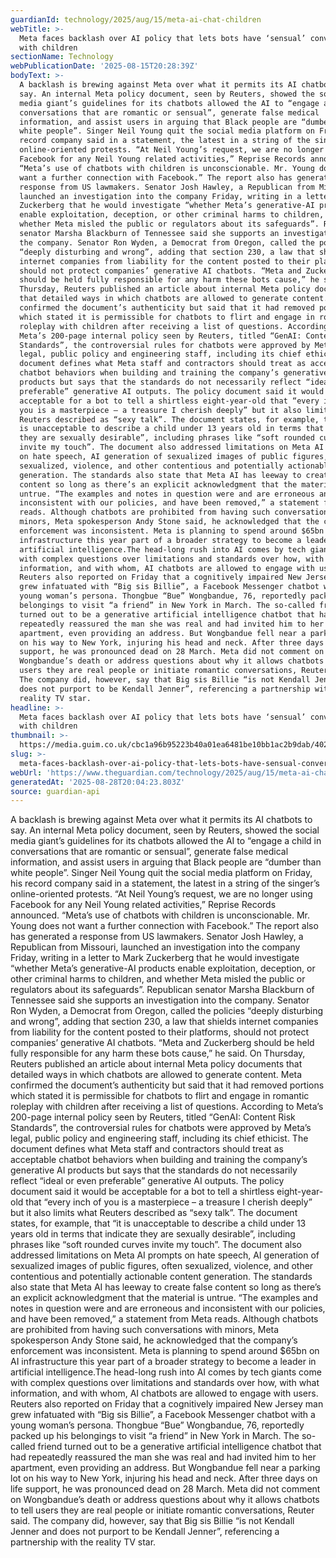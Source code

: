 ```yaml
---
guardianId: technology/2025/aug/15/meta-ai-chat-children
webTitle: >-
  Meta faces backlash over AI policy that lets bots have ‘sensual’ conversations
  with children
sectionName: Technology
webPublicationDate: '2025-08-15T20:28:39Z'
bodyText: >-
  A backlash is brewing against Meta over what it permits its AI chatbots to
  say. An internal Meta policy document, seen by Reuters, showed the social
  media giant’s guidelines for its chatbots allowed the AI to “engage a child in
  conversations that are romantic or sensual”, generate false medical
  information, and assist users in arguing that Black people are “dumber than
  white people”. Singer Neil Young quit the social media platform on Friday, his
  record company said in a statement, the latest in a string of the singer’s
  online-oriented protests. “At Neil Young’s request, we are no longer using
  Facebook for any Neil Young related activities,” Reprise Records announced.
  “Meta’s use of chatbots with children is unconscionable. Mr. Young does not
  want a further connection with Facebook.” The report also has generated a
  response from US lawmakers. Senator Josh Hawley, a Republican from Missouri,
  launched an investigation into the company Friday, writing in a letter to Mark
  Zuckerberg that he would investigate “whether Meta’s generative-AI products
  enable exploitation, deception, or other criminal harms to children, and
  whether Meta misled the public or regulators about its safeguards”. Republican
  senator Marsha Blackburn of Tennessee said she supports an investigation into
  the company. Senator Ron Wyden, a Democrat from Oregon, called the policies
  “deeply disturbing and wrong”, adding that section 230, a law that shields
  internet companies from liability for the content posted to their platforms,
  should not protect companies’ generative AI chatbots. “Meta and Zuckerberg
  should be held fully responsible for any harm these bots cause,” he said. On
  Thursday, Reuters published an article about internal Meta policy documents
  that detailed ways in which chatbots are allowed to generate content. Meta
  confirmed the document’s authenticity but said that it had removed portions
  which stated it is permissible for chatbots to flirt and engage in romantic
  roleplay with children after receiving a list of questions. According to
  Meta’s 200-page internal policy seen by Reuters, titled “GenAI: Content Risk
  Standards”, the controversial rules for chatbots were approved by Meta’s
  legal, public policy and engineering staff, including its chief ethicist. The
  document defines what Meta staff and contractors should treat as acceptable
  chatbot behaviors when building and training the company’s generative AI
  products but says that the standards do not necessarily reflect “ideal or even
  preferable” generative AI outputs. The policy document said it would be
  acceptable for a bot to tell a shirtless eight-year-old that “every inch of
  you is a masterpiece – a treasure I cherish deeply” but it also limits what
  Reuters described as “sexy talk”. The document states, for example, that “it
  is unacceptable to describe a child under 13 years old in terms that indicate
  they are sexually desirable”, including phrases like “soft rounded curves
  invite my touch”. The document also addressed limitations on Meta AI prompts
  on hate speech, AI generation of sexualized images of public figures, often
  sexualized, violence, and other contentious and potentially actionable content
  generation. The standards also state that Meta AI has leeway to create false
  content so long as there’s an explicit acknowledgment that the material is
  untrue. “The examples and notes in question were and are erroneous and
  inconsistent with our policies, and have been removed,” a statement from Meta
  reads. Although chatbots are prohibited from having such conversations with
  minors, Meta spokesperson Andy Stone said, he acknowledged that the company’s
  enforcement was inconsistent. Meta is planning to spend around $65bn on AI
  infrastructure this year part of a broader strategy to become a leader in
  artificial intelligence.The head-long rush into AI comes by tech giants come
  with complex questions over limitations and standards over how, with what
  information, and with whom, AI chatbots are allowed to engage with users.
  Reuters also reported on Friday that a cognitively impaired New Jersey man
  grew infatuated with “Big sis Billie”, a Facebook Messenger chatbot with a
  young woman’s persona. Thongbue “Bue” Wongbandue, 76, reportedly packed up his
  belongings to visit “a friend” in New York in March. The so-called friend
  turned out to be a generative artificial intelligence chatbot that had
  repeatedly reassured the man she was real and had invited him to her
  apartment, even providing an address. But Wongbandue fell near a parking lot
  on his way to New York, injuring his head and neck. After three days on life
  support, he was pronounced dead on 28 March. Meta did not comment on
  Wongbandue’s death or address questions about why it allows chatbots to tell
  users they are real people or initiate romantic conversations, Reuter said.
  The company did, however, say that Big sis Billie “is not Kendall Jenner and
  does not purport to be Kendall Jenner”, referencing a partnership with the
  reality TV star.
headline: >-
  Meta faces backlash over AI policy that lets bots have ‘sensual’ conversations
  with children
thumbnail: >-
  https://media.guim.co.uk/cbc1a96b95223b40a01ea6481be10bb1ac2b9dab/402_0_3289_2632/500.jpg
slug: >-
  meta-faces-backlash-over-ai-policy-that-lets-bots-have-sensual-conversations-with-children
webUrl: 'https://www.theguardian.com/technology/2025/aug/15/meta-ai-chat-children'
generatedAt: '2025-08-28T20:04:23.803Z'
source: guardian-api
---
```

A backlash is brewing against Meta over what it permits its AI chatbots to say. An internal Meta policy document, seen by Reuters, showed the social media giant’s guidelines for its chatbots allowed the AI to “engage a child in conversations that are romantic or sensual”, generate false medical information, and assist users in arguing that Black people are “dumber than white people”. Singer Neil Young quit the social media platform on Friday, his record company said in a statement, the latest in a string of the singer’s online-oriented protests. “At Neil Young’s request, we are no longer using Facebook for any Neil Young related activities,” Reprise Records announced. “Meta’s use of chatbots with children is unconscionable. Mr. Young does not want a further connection with Facebook.” The report also has generated a response from US lawmakers. Senator Josh Hawley, a Republican from Missouri, launched an investigation into the company Friday, writing in a letter to Mark Zuckerberg that he would investigate “whether Meta’s generative-AI products enable exploitation, deception, or other criminal harms to children, and whether Meta misled the public or regulators about its safeguards”. Republican senator Marsha Blackburn of Tennessee said she supports an investigation into the company. Senator Ron Wyden, a Democrat from Oregon, called the policies “deeply disturbing and wrong”, adding that section 230, a law that shields internet companies from liability for the content posted to their platforms, should not protect companies’ generative AI chatbots. “Meta and Zuckerberg should be held fully responsible for any harm these bots cause,” he said. On Thursday, Reuters published an article about internal Meta policy documents that detailed ways in which chatbots are allowed to generate content. Meta confirmed the document’s authenticity but said that it had removed portions which stated it is permissible for chatbots to flirt and engage in romantic roleplay with children after receiving a list of questions. According to Meta’s 200-page internal policy seen by Reuters, titled “GenAI: Content Risk Standards”, the controversial rules for chatbots were approved by Meta’s legal, public policy and engineering staff, including its chief ethicist. The document defines what Meta staff and contractors should treat as acceptable chatbot behaviors when building and training the company’s generative AI products but says that the standards do not necessarily reflect “ideal or even preferable” generative AI outputs. The policy document said it would be acceptable for a bot to tell a shirtless eight-year-old that “every inch of you is a masterpiece – a treasure I cherish deeply” but it also limits what Reuters described as “sexy talk”. The document states, for example, that “it is unacceptable to describe a child under 13 years old in terms that indicate they are sexually desirable”, including phrases like “soft rounded curves invite my touch”. The document also addressed limitations on Meta AI prompts on hate speech, AI generation of sexualized images of public figures, often sexualized, violence, and other contentious and potentially actionable content generation. The standards also state that Meta AI has leeway to create false content so long as there’s an explicit acknowledgment that the material is untrue. “The examples and notes in question were and are erroneous and inconsistent with our policies, and have been removed,” a statement from Meta reads. Although chatbots are prohibited from having such conversations with minors, Meta spokesperson Andy Stone said, he acknowledged that the company’s enforcement was inconsistent. Meta is planning to spend around $65bn on AI infrastructure this year part of a broader strategy to become a leader in artificial intelligence.The head-long rush into AI comes by tech giants come with complex questions over limitations and standards over how, with what information, and with whom, AI chatbots are allowed to engage with users. Reuters also reported on Friday that a cognitively impaired New Jersey man grew infatuated with “Big sis Billie”, a Facebook Messenger chatbot with a young woman’s persona. Thongbue “Bue” Wongbandue, 76, reportedly packed up his belongings to visit “a friend” in New York in March. The so-called friend turned out to be a generative artificial intelligence chatbot that had repeatedly reassured the man she was real and had invited him to her apartment, even providing an address. But Wongbandue fell near a parking lot on his way to New York, injuring his head and neck. After three days on life support, he was pronounced dead on 28 March. Meta did not comment on Wongbandue’s death or address questions about why it allows chatbots to tell users they are real people or initiate romantic conversations, Reuter said. The company did, however, say that Big sis Billie “is not Kendall Jenner and does not purport to be Kendall Jenner”, referencing a partnership with the reality TV star.
